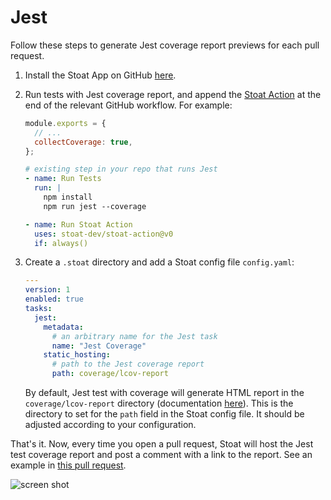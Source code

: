 
# Jest

Follow these steps to generate Jest coverage report previews for each pull request.

1. Install the Stoat App on GitHub [here](https://github.com/apps/stoat-app).

2. Run tests with Jest coverage report, and append the [Stoat Action](https://github.com/stoat-dev/stoat-action) at the end of the relevant GitHub workflow. For example:

    ```js title="jest.config.js"
    module.exports = {
      // ...
      collectCoverage: true,
    };
    ```

    ```yaml title=".github/workflows/test.yaml"
    # existing step in your repo that runs Jest
    - name: Run Tests
      run: |
        npm install
        npm run jest --coverage

    - name: Run Stoat Action
      uses: stoat-dev/stoat-action@v0
      if: always()
    ```

3. Create a `.stoat` directory and add a Stoat config file `config.yaml`:

    ```yaml title=".stoat/config.yaml"
    ---
    version: 1
    enabled: true
    tasks:
      jest:
        metadata:
          # an arbitrary name for the Jest task
          name: "Jest Coverage"
        static_hosting:
          # path to the Jest coverage report
          path: coverage/lcov-report
    ```

   By default, Jest test with coverage will generate HTML report in the `coverage/lcov-report` directory (documentation [here](https://jestjs.io/docs/configuration#coveragereporters-arraystring--string-options)). This is the directory to set for the `path` field in the Stoat config file. It should be adjusted according to your configuration.

That's it. Now, every time you open a pull request, Stoat will host the Jest test coverage report and post a comment with a link to the report. See an example in [this pull request](https://github.com/stoat-dev/examples/pull/1).

![screen shot](https://user-images.githubusercontent.com/1933157/204403456-1e3dc522-a68c-41ee-a288-997451718eff.png)

<TipUseCli />

